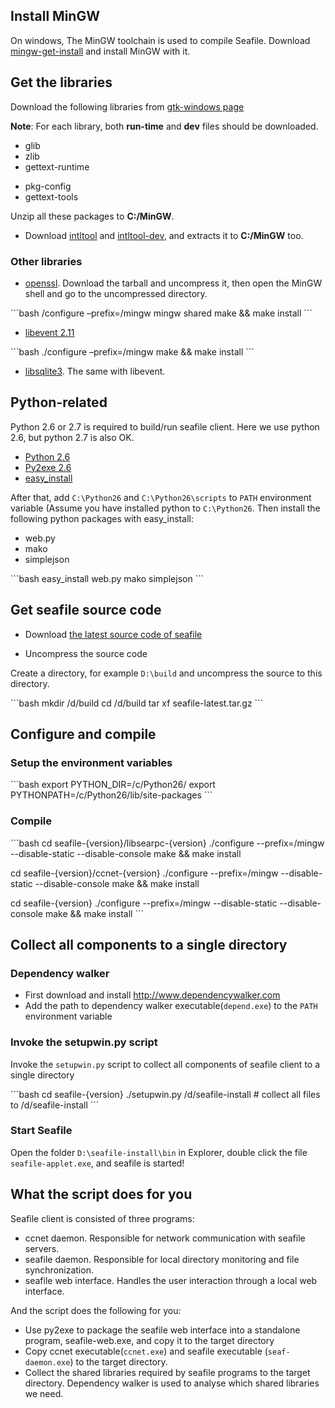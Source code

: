 == Install MinGW ==

On windows, The MinGW toolchain is used to compile Seafile. Download [http://sourceforge.net/projects/mingw/files/Automated%20MinGW%20Installer/mingw-get-inst mingw-get-install] and install MinGW with it.

== Get the libraries ==

Download the following libraries from [http://www.gtk.org/download/win32.php gtk-windows page]

'''Note''': For each library, both '''run-time''' and '''dev''' files should be downloaded.

* glib
* zlib
* gettext-runtime

* pkg-config
* gettext-tools

Unzip all these packages to '''C:/MinGW'''.

* Download [http://ftp.gnome.org/pub/GNOME/binaries/win32/intltool/0.40/intltool_0.40.4-1_win32.zip intltool] and [http://ftp.gnome.org/pub/GNOME/binaries/win32/intltool/0.40/intltool-dev_0.40.4-1_win32.zip intltool-dev], and extracts it to '''C:/MinGW''' too.

=== Other libraries ===

* [http://www.openssl.org/source/openssl-1.0.0d.tar.gz openssl]. Download the tarball and uncompress it, then open the MinGW shell and go to the uncompressed directory.

```bash
/configure –prefix=/mingw mingw shared
make && make install
```

* [http://monkey.org/~provos/libevent-2.0.11-stable.tar.gz libevent 2.11]

```bash
./configure –prefix=/mingw
make && make install
```

* [http://www.sqlite.org/sqlite-autoconf-3070701.tar.gz libsqlite3]. The same with libevent.

== Python-related ==

Python 2.6 or 2.7 is required to build/run seafile client. Here we use python 2.6, but python 2.7 is also OK.

* [http://www.python.org/ftp/python/2.6/python-2.6.msi Python 2.6]
* [http://sourceforge.net/projects/py2exe/files/py2exe/0.6.9/py2exe-0.6.9.win32-py2.6.exe/download Py2exe 2.6]
* [http://pypi.python.org/packages/2.6/s/setuptools/setuptools-0.6c11.win32-py2.6.exe#md5=1509752c3c2e64b5d0f9589aafe053dc easy_install]

After that, add <code>C:\Python26</code> and <code>C:\Python26\scripts</code> to <code>PATH</code> environment variable (Assume you have installed python to <code>C:\Python26</code>. Then install the following python packages with easy_install:

* web.py
* mako
* simplejson

```bash
easy_install web.py mako simplejson
```

== Get seafile source code ==

* Download [http://seafile.googlecode.com/files/seafile-1.4.5.tar.gz the latest source code of seafile]

* Uncompress the source code

Create a directory, for example <code>D:\build</code> and uncompress the source to this directory.

```bash
mkdir /d/build
cd /d/build
tar xf seafile-latest.tar.gz
```

== Configure and compile ==

=== Setup the environment variables ===

```bash
export PYTHON_DIR=/c/Python26/
export PYTHONPATH=/c/Python26/lib/site-packages
```

=== Compile ===

```bash
cd seafile-{version}/libsearpc-{version}
./configure --prefix=/mingw --disable-static --disable-console
make && make install

cd seafile-{version}/ccnet-{version}
./configure --prefix=/mingw --disable-static --disable-console
make && make install

cd seafile-{version}
./configure --prefix=/mingw --disable-static --disable-console
make && make install
```

== Collect all components to a single directory ==

=== Dependency walker ===

* First download and install [[dependency walker|http://www.dependencywalker.com]]
* Add the path to dependency walker executable(<code>depend.exe</code>) to the <code>PATH</code> environment variable

=== Invoke the setupwin.py script ===

Invoke the <code>setupwin.py</code> script to collect all components of seafile client to a single directory

```bash
cd seafile-{version}
./setupwin.py /d/seafile-install # collect all files to /d/seafile-install
```

=== Start Seafile ===

Open the folder <code>D:\seafile-install\bin</code> in Explorer, double click the file <code>seafile-applet.exe</code>, and seafile is started!

== What the script does for you ==

Seafile client is consisted of three programs:

* ccnet daemon. Responsible for network communication with seafile servers.
* seafile daemon. Responsible for local directory monitoring and file synchronization.
* seafile web interface. Handles the user interaction through a local web interface.

And the script does the following for you:

* Use py2exe to package the seafile web interface into a standalone program, seafile-web.exe, and copy it to the target directory
* Copy ccnet executable(<code>ccnet.exe</code>) and seafile executable (<code>seaf-daemon.exe</code>) to the target directory.
* Collect the shared libraries required by seafile programs to the target directory. Dependency walker is used to analyse which shared libraries we need.